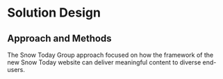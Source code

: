 # Solution Design {#solution}

## Approach and Methods

The Snow Today Group approach focused on how the framework of the new Snow Today website can deliver meaningful content to diverse end-users. 
